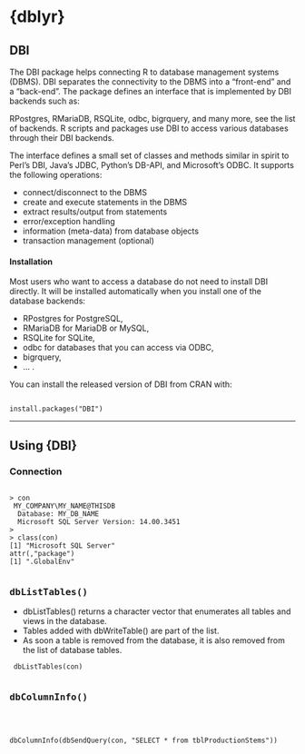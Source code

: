 {dblyr} {data-navmenu="R packages"}
==========================================

## DBI
The DBI package helps connecting R to database management systems (DBMS). DBI separates the connectivity to the DBMS into a “front-end” and a “back-end”. The package defines an interface that is implemented by DBI backends such as:

RPostgres,
RMariaDB,
RSQLite,
odbc,
bigrquery,
and many more, see the list of backends. R scripts and packages use DBI to access various databases through their DBI backends.

The interface defines a small set of classes and methods similar in spirit to Perl’s DBI, Java’s JDBC, Python’s DB-API, and Microsoft’s ODBC. It supports the following operations:

* connect/disconnect to the DBMS
* create and execute statements in the DBMS
* extract results/output from statements
* error/exception handling
* information (meta-data) from database objects
* transaction management (optional)

#### Installation
Most users who want to access a database do not need to install DBI directly. It will be installed automatically when you install one of the database backends:

* RPostgres for PostgreSQL,
* RMariaDB for MariaDB or MySQL,
* RSQLite for SQLite,
* odbc for databases that you can access via ODBC,
* bigrquery,
* … .


You can install the released version of DBI from CRAN with:

<pre><code>
install.packages("DBI")
</code></pre>

-----------------------------------------------------------

## Using {DBI}

### Connection

<pre><code>
> con
<OdbcConnection> MY_COMPANY\MY_NAME@THISDB
  Database: MY_DB_NAME
  Microsoft SQL Server Version: 14.00.3451
>
> class(con)
[1] "Microsoft SQL Server"
attr(,"package")
[1] ".GlobalEnv"

</code></pre>


### <tt>dbListTables()</tt>

* dbListTables() returns a character vector that enumerates all tables and views in the database. 
* Tables added with dbWriteTable() are part of the list. 
* As soon a table is removed from the database, it is also removed from the list of database tables.

<pre><code>
dbListTables(con)
</code><pre>

### <tt>dbColumnInfo()</tt>

<pre><code>
dbColumnInfo(dbSendQuery(con, "SELECT * from tblProductionStems"))
</code></pre>
